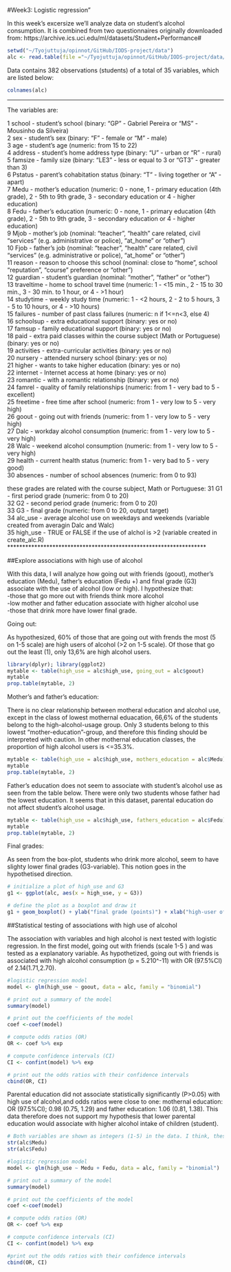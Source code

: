 #Week3: Logistic regression"

In this week's excersize we'll analyze data on student's alcohol
consumption. It is combined from two questionnaires originally downloaded from: https://archive.ics.uci.edu/ml/datasets/Student+Performance#

```r
setwd("~/Tyojuttuja/opinnot/GitHub/IODS-project/data")
alc <- read.table(file ="~/Tyojuttuja/opinnot/GitHub/IODS-project/data/student_alc.txt", sep= "\t")
```
Data contains 382 observations (students) of a total of 35 variables, which are listed below:

```r
colnames(alc)
```
***********************************************************************
The variables are:<br/>

1 school - student's school (binary: "GP" - Gabriel Pereira or "MS" - Mousinho da Silveira)<br/>
2 sex - student's sex (binary: "F" - female or "M" - male)<br/>
3 age - student's age (numeric: from 15 to 22)<br/>
4 address - student's home address type (binary: "U" - urban or "R" - rural)<br/>
5 famsize - family size (binary: "LE3" - less or equal to 3 or "GT3" - greater than 3)<br/>
6 Pstatus - parent's cohabitation status (binary: "T" - living together or "A" - apart)<br/>
7 Medu - mother's education (numeric: 0 - none,  1 - primary education (4th grade), 2 - 5th to 9th grade, 3 - secondary education or 4 - higher education)<br/>
8 Fedu - father's education (numeric: 0 - none,  1 - primary education (4th grade), 2 - 5th to 9th grade, 3 - secondary education or 4 - higher education)<br/>
9 Mjob - mother's job (nominal: "teacher", "health" care related, civil "services" (e.g. administrative or police), "at_home" or "other")<br/>
10 Fjob - father's job (nominal: "teacher", "health" care related, civil "services" (e.g. administrative or police), "at_home" or "other")<br/>
11 reason - reason to choose this school (nominal: close to "home", school "reputation", "course" preference or "other")<br/>
12 guardian - student's guardian (nominal: "mother", "father" or "other")<br/>
13 traveltime - home to school travel time (numeric: 1 - <15 min., 2 - 15 to 30 min., 3 - 30 min. to 1 hour, or 4 - >1 hour)<br/>
14 studytime - weekly study time (numeric: 1 - <2 hours, 2 - 2 to 5 hours, 3 - 5 to 10 hours, or 4 - >10 hours)<br/>
15 failures - number of past class failures (numeric: n if 1<=n<3, else 4)<br/>
16 schoolsup - extra educational support (binary: yes or no)<br/>
17 famsup - family educational support (binary: yes or no)<br/>
18 paid - extra paid classes within the course subject (Math or Portuguese) (binary: yes or no)<br/>
19 activities - extra-curricular activities (binary: yes or no)<br/>
20 nursery - attended nursery school (binary: yes or no)<br/>
21 higher - wants to take higher education (binary: yes or no)<br/>
22 internet - Internet access at home (binary: yes or no)<br/>
23 romantic - with a romantic relationship (binary: yes or no)<br/>
24 famrel - quality of family relationships (numeric: from 1 - very bad to 5 - excellent)<br/>
25 freetime - free time after school (numeric: from 1 - very low to 5 - very high)<br/>
26 goout - going out with friends (numeric: from 1 - very low to 5 - very high)<br/>
27 Dalc - workday alcohol consumption (numeric: from 1 - very low to 5 - very high)<br/>
28 Walc - weekend alcohol consumption (numeric: from 1 - very low to 5 - very high)<br/>
29 health - current health status (numeric: from 1 - very bad to 5 - very good)<br/>
30 absences - number of school absences (numeric: from 0 to 93)<br/>

these grades are related with the course subject, Math or Portuguese:
31 G1 - first period grade (numeric: from 0 to 20)<br/>
32 G2 - second period grade (numeric: from 0 to 20)<br/>
33 G3 - final grade (numeric: from 0 to 20, output target)<br/>
34 alc_use - average alcohol use on weekdays and weekends (variable created from averagin Dalc and Walc)<br/>
35 high_use - TRUE or FALSE if the use of alchol is >2 (variable created in create_alc.R)<br/>
******************************************************************<br/>

##Explore associations with high use of alcohol

With this data, I will analyze how going out with friends (goout), mother's education (Medu), father's education (Fedu
+) and final grade (G3) associate with the use of alcohol (low or high). I hypothesize that:<br/>
-those that go more out with friends think more alcohol<br/>
-low mother and father education associate with higher alcohol use<br/>
-those that drink more have lower final grade.

Going out:<br/>

As hypothesized, 60% of those that are going out with frends the most (5 on 1-5 scale) are high users of alcohol (>2 on 1-5 scale). Of those that go out the least (1), only 13,6% are high alcohol users.

```r
library(dplyr); library(ggplot2)
mytable <- table(high_use = alc$high_use, going_out = alc$goout)
mytable
prop.table(mytable, 2)
```

Mother's and father's education: <br/>

There is no clear relationship between motheral education and alcohol use, except in the class of lowest mothernal eduacation, 66,6% of the students belong to the high-alcohol-usage group. Only 3 students belong to this lowest "mother-education"-group, and therefore this finding should be interpreted with caution. In other mothernal education classes, the proportion of high alcohol users is <=35.3%.

```r
mytable <- table(high_use = alc$high_use, mothers_education = alc$Medu)
mytable
prop.table(mytable, 2)
```

Father's education does not seem to associate with student's alcohol use as seen from the table below. There were only two students whose father had the lowest education. It seems that in this dataset, parental education do not affect student's alcohol usage.

```r
mytable <- table(high_use = alc$high_use, fathers_education = alc$Fedu)
mytable
prop.table(mytable, 2)
```

Final grades:

As seen from the box-plot, students who drink more alcohol, seem to have slighty lower final grades (G3-variable). This notion goes in the hypothetised direction.

```r
# initialize a plot of high_use and G3
g1 <- ggplot(alc, aes(x = high_use, y = G3))

# define the plot as a boxplot and draw it
g1 + geom_boxplot() + ylab("final grade (points)") + xlab("high-user of alcohol")
```

##Statistical testing of associations with high use of alcohol

The association with variables and high alcohol is next tested with logistic regression. In the first model, going out with friends (scale 1-5 ) and was tested as a explanatory variable. As hypothetized, going out with friends is associated with high alcohol consumption (p = 5.210^-11) with 
OR (97.5%CI) of 2.14(1.71,2.70).

```r
#logistic regression model
model <- glm(high_use ~ goout, data = alc, family = "binomial")

# print out a summary of the model
summary(model)
```

```r
# print out the coefficients of the model
coef <-coef(model)

# compute odds ratios (OR)
OR <- coef %>% exp

# compute confidence intervals (CI)
CI <- confint(model) %>% exp
```

```r
# print out the odds ratios with their confidence intervals
cbind(OR, CI)
```

Parental education did not associate statistically significantly (P>0.05) with high use of alcohol,and odds ratios were close to one: mothernal education: OR (97.5%CI); 0.98 (0.75, 1.29) and father education: 1.06 (0.81, 1.38). This data therefore does not support my hypothesis that lower parental education would associate with higher alcohol intake of children (student).

```r
# Both variables are shown as integers (1-5) in the data. I think, these variables could have also been presented as factors, because education has true levels. No changes were made however, parental education was stuedied with numeric (integers 1-5 ) values.
str(alc$Medu)
str(alc$Fedu)
```

```r
#logistic regression model
model <- glm(high_use ~ Medu + Fedu, data = alc, family = "binomial")

# print out a summary of the model
summary(model)
```

```r
# print out the coefficients of the model
coef <-coef(model)

# compute odds ratios (OR)
OR <- coef %>% exp

# compute confidence intervals (CI)
CI <- confint(model) %>% exp
```

```r
#print out the odds ratios with their confidence intervals
cbind(OR, CI)
```